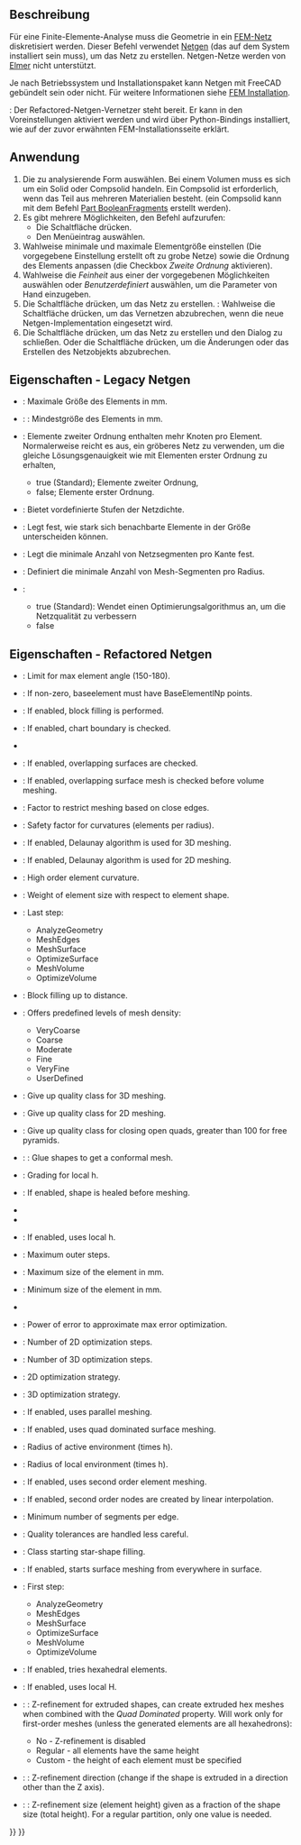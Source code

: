 <languages/>

{{Docnav/de
|[[FEM_ConstantVacuumPermittivity/de|ElektrischeFeldkonstante]]
|[[FEM_MeshGmshFromShape/de|NetzGmshAusForm]]
|[[FEM_Workbench/de|FEM]]
|IconL=FEM_ConstantVacuumPermittivity.svg
|IconR=FEM_MeshGmshFromShape.svg
|IconC=Workbench_FEM.svg
}}

{{GuiCommandContainer|
{{GuiCommand/de
|Name=FEM MeshNetgenFromShape
|Name/de=FEM NetzNetgenAusForm
|MenuLocation=Netz → FEM Mesh From Shape by Netgen
|Workbenches=[[FEM_Workbench/de|FEM]]
|SeeAlso=[[FEM_tutorial/de|FEM Anleitung]]
}}
{{GuiCommandFemInfo/de
|Solvers=CalculiX, Mystran, Z88
}}
}}

<span id="Description"></span>
==Beschreibung==

Für eine Finite-Elemente-Analyse muss die Geometrie in ein [[FEM_Mesh/de|FEM-Netz]] diskretisiert werden. Dieser Befehl verwendet [https://www.ngsolve.org/ Netgen] (das auf dem System installiert sein muss), um das Netz zu erstellen. Netgen-Netze werden von [[FEM_SolverElmer/de|Elmer]] nicht unterstützt.

Je nach Betriebssystem und Installationspaket kann Netgen mit FreeCAD gebündelt sein oder nicht. Für weitere Informationen siehe [[FEM_Install/de#Netgen|FEM Installation]].

{{Version/de|1.0}}: Der Refactored-Netgen-Vernetzer steht bereit. Er kann in den Voreinstellungen aktiviert werden und wird über Python-Bindings installiert, wie auf der zuvor erwähnten FEM-Installationsseite erklärt.

<span id="Usage"></span>
==Anwendung==

# Die zu analysierende Form auswählen. Bei einem Volumen muss es sich um ein Solid oder Compsolid handeln. Ein Compsolid ist erforderlich, wenn das Teil aus mehreren Materialien besteht. (ein Compsolid kann mit dem Befehl [[Part_BooleanFragments/de|Part BooleanFragments]] erstellt werden).
# Es gibt mehrere Möglichkeiten, den Befehl aufzurufen:
#* Die Schaltfläche {{Button|[[Image:FEM_MeshNetgenFromShape.svg|16px]] [[FEM_MeshNetgenFromShape/de|FEM Netz aus Form - Netgen]]}} drücken.
#* Den Menüeintrag {{MenuCommand|Mesh → [[Image:FEM_MeshGmshFromShape.svg|16px]] FEM-Netz aus Form - Netgen}} auswählen.
# Wahlweise minimale und maximale Elementgröße einstellen (Die vorgegebene Einstellung erstellt oft zu grobe Netze) sowie die Ordnung des Elements anpassen (die Checkbox ''Zweite Ordnung'' aktivieren).
# Wahlweise die ''Feinheit'' aus einer der vorgegebenen Möglichkeiten auswählen oder ''Benutzerdefiniert'' auswählen, um die Parameter von Hand einzugeben.
# Die Schaltfläche {{Button|Anwenden}} drücken, um das Netz zu erstellen. {{Version/de|1.0}}: Wahlweise die Schaltfläche {{Button|Abbrechen}} drücken, um das Vernetzen abzubrechen, wenn die neue Netgen-Implementation eingesetzt wird. 
# Die Schaltfläche {{Button|OK}} drücken, um das Netz zu erstellen und den Dialog zu schließen. Oder die Schaltfläche {{Button|Abbrechen}} drücken, um die Änderungen oder das Erstellen des Netzobjekts abzubrechen.

<span id="Properties_-_Legacy_Netgen"></span>
==Eigenschaften - Legacy Netgen==

* {{PropertyData|Max. Größe}}: Maximale Größe des Elements in mm.
* {{PropertyData|Min. Größe}}: {{Version|1.0}}: Mindestgröße des Elements in mm.
* {{PropertyData|Zweite Ordnung}}: Elemente zweiter Ordnung enthalten mehr Knoten pro Element. Normalerweise reicht es aus, ein gröberes Netz zu verwenden, um die gleiche Lösungsgenauigkeit wie mit Elementen erster Ordnung zu erhalten,
** true (Standard); Elemente zweiter Ordnung,
** false; Elemente erster Ordnung.
* {{PropertyData|Feinheit}}: Bietet vordefinierte Stufen der Netzdichte.
* {{PropertyData|Wachstumsrate}}: Legt fest, wie stark sich benachbarte Elemente in der Größe unterscheiden können.
* {{PropertyData|Number of Segmente per Edge}}: Legt die minimale Anzahl von Netzsegmenten pro Kante fest.
* {{PropertyData|Number of Segments per Radius}}: Definiert die minimale Anzahl von Mesh-Segmenten pro Radius.
* {{PropertyData|Optimieren}}:
** true (Standard): Wendet einen Optimierungsalgorithmus an, um die Netzqualität zu verbessern
** false

<span id="Properties_-_Refactored_Netgen"></span>
==Eigenschaften - Refactored Netgen==

* {{PropertyData|Bad Element Limit}}: Limit for max element angle (150-180).
* {{PropertyData|Base Element Np}}: If non-zero, baseelement must have BaseElementlNp points.
* {{PropertyData|Block Fill}}: If enabled, block filling is performed.
* {{PropertyData|Check Chart Boundary}}: If enabled, chart boundary is checked.
* {{PropertyData|Check Impossible}}
* {{PropertyData|Check Overlap}}: If enabled, overlapping surfaces are checked.
* {{PropertyData|Check Overlapping Boundary}}: If enabled, overlapping surface mesh is checked before volume meshing.
* {{PropertyData|Close Edge Factor}}: Factor to restrict meshing based on close edges.
* {{PropertyData|Curvature Safety}}: Safety factor for curvatures (elements per radius).
* {{PropertyData|Delaunay}}: If enabled, Delaunay algorithm is used for 3D meshing.
* {{PropertyData|Delaunay2d}}: If enabled, Delaunay algorithm is used for 2D meshing.
* {{PropertyData|Element Order}}: High order element curvature.
* {{PropertyData|Element Size Weight}}: Weight of element size with respect to element shape.
* {{PropertyData|End Step}}: Last step:
** AnalyzeGeometry
** MeshEdges
** MeshSurface
** OptimizeSurface
** MeshVolume
** OptimizeVolume
* {{PropertyData|Fill Distance}}: Block filling up to distance.
* {{PropertyData|Fineness}}: Offers predefined levels of mesh density:
** VeryCoarse
** Coarse
** Moderate
** Fine
** VeryFine
** UserDefined
* {{PropertyData|Give Up Tolerance}}: Give up quality class for 3D meshing.
* {{PropertyData|Give Up Tolerance2d}}: Give up quality class for 2D meshing.
* {{PropertyData|Give Up Tolerance Open Quads}}: Give up quality class for closing open quads, greater than 100 for free pyramids.
* {{PropertyData|Glue}}: {{Version|1.1}}: Glue shapes to get a conformal mesh.
* {{PropertyData|Growth Rate}}: Grading for local h.
* {{PropertyData|Heal Shape}}: If enabled, shape is healed before meshing.
* {{PropertyData|Invert Tets}}
* {{PropertyData|Invert Trigs}}
* {{PropertyData|Local H}}: If enabled, uses local h.
* {{PropertyData|Max Outer Steps}}: Maximum outer steps.
* {{PropertyData|Max Size}}: Maximum size of the element in mm.
* {{PropertyData|Min Size}}: Minimum size of the element in mm.
* {{PropertyData|Only3d Domain Nr}}
* {{PropertyData|Optimization Error Power}}: Power of error to approximate max error optimization.
* {{PropertyData|Optimization Steps2d}}: Number of 2D optimization steps.
* {{PropertyData|Optimization Steps3d}}: Number of 3D optimization steps.
* {{PropertyData|Optimize2d}}: 2D optimization strategy.
* {{PropertyData|Optimize3d}}: 3D optimization strategy.
* {{PropertyData|Parallel Meshing}}: If enabled, uses parallel meshing.
* {{PropertyData|Quad Dominated}}: If enabled, uses quad dominated surface meshing.
* {{PropertyData|Relinner Safety}}: Radius of active environment (times h).
* {{PropertyData|Safety}}: Radius of local environment (times h).
* {{PropertyData|Second Order}}: If enabled, uses second order element meshing.
* {{PropertyData|Second Order Linear}}: If enabled, second order nodes are created by linear interpolation.
* {{PropertyData|Segments Per Edge}}: Minimum number of segments per edge.
* {{PropertyData|Sloppy}}: Quality tolerances are handled less careful.
* {{PropertyData|Star Shape Class}}: Class starting star-shape filling.
* {{PropertyData|Start In Surface}}: If enabled, starts surface meshing from everywhere in surface.
* {{PropertyData|Start Step}}: First step:
** AnalyzeGeometry
** MeshEdges
** MeshSurface
** OptimizeSurface
** MeshVolume
** OptimizeVolume
* {{PropertyData|Try Hexes}}: If enabled, tries hexahedral elements.
* {{PropertyData|Use Local H}}: If enabled, uses local H.
* {{PropertyData|ZRefine}}: {{Version|1.1}}: Z-refinement for extruded shapes, can create extruded hex meshes when combined with the ''Quad Dominated'' property. Will work only for first-order meshes (unless the generated elements are all hexahedrons):
** No - Z-refinement is disabled
** Regular - all elements have the same height
** Custom - the height of each element must be specified
* {{PropertyData|ZRefine Direction}}: {{Version|1.1}}: Z-refinement direction (change if the shape is extruded in a direction other than the Z axis).
* {{PropertyData|ZRefine Size}}: {{Version|1.1}}: Z-refinement size (element height) given as a fraction of the shape size (total height). For a regular partition, only one value is needed.


{{Docnav/de
|[[FEM_ConstantVacuumPermittivity/de|ElektrischeFeldkonstante]]
|[[FEM_MeshGmshFromShape/de|NetzGmshAusForm]]
|[[FEM_Workbench/de|FEM]]
|IconL=FEM_ConstantVacuumPermittivity.svg
|IconR=FEM_MeshGmshFromShape.svg
|IconC=Workbench_FEM.svg
}}

{{FEM Tools navi{{#translation:}}}}
{{Userdocnavi{{#translation:}}}}